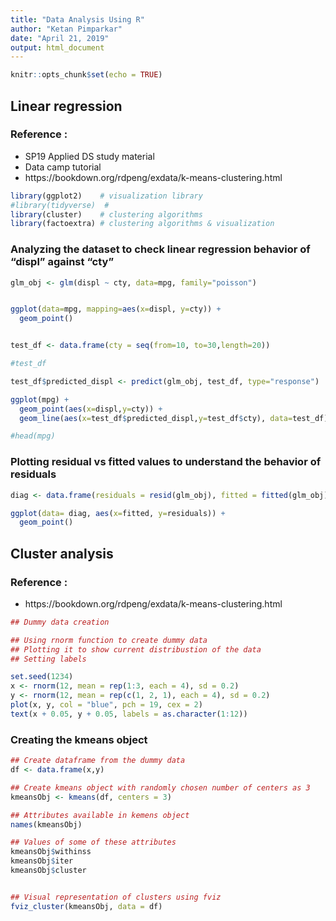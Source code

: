 ```yaml
---
title: "Data Analysis Using R"
author: "Ketan Pimparkar"
date: "April 21, 2019"
output: html_document
---
```


```r
knitr::opts_chunk$set(echo = TRUE)
```

## Linear regression

### Reference : 
- SP19 Applied DS study material
- Data camp tutorial
- https://bookdown.org/rdpeng/exdata/k-means-clustering.html

```r
library(ggplot2)    # visualization library
#library(tidyverse)  # 
library(cluster)    # clustering algorithms
library(factoextra) # clustering algorithms & visualization

```

### Analyzing the dataset to check linear regression behavior of "displ" against "cty"
```r
glm_obj <- glm(displ ~ cty, data=mpg, family="poisson")


ggplot(data=mpg, mapping=aes(x=displ, y=cty)) +
  geom_point()


test_df <- data.frame(cty = seq(from=10, to=30,length=20))

#test_df

test_df$predicted_displ <- predict(glm_obj, test_df, type="response")

ggplot(mpg) +
  geom_point(aes(x=displ,y=cty)) +
  geom_line(aes(x=test_df$predicted_displ,y=test_df$cty), data=test_df)

#head(mpg)

```

### Plotting residual vs fitted values to understand the behavior of residuals

```r
diag <- data.frame(residuals = resid(glm_obj), fitted = fitted(glm_obj))

ggplot(data= diag, aes(x=fitted, y=residuals)) +
  geom_point()


```

## Cluster analysis

### Reference :
- https://bookdown.org/rdpeng/exdata/k-means-clustering.html

```r
## Dummy data creation

## Using rnorm function to create dummy data
## Plotting it to show current distribustion of the data
## Setting labels

set.seed(1234)
x <- rnorm(12, mean = rep(1:3, each = 4), sd = 0.2)
y <- rnorm(12, mean = rep(c(1, 2, 1), each = 4), sd = 0.2)
plot(x, y, col = "blue", pch = 19, cex = 2)
text(x + 0.05, y + 0.05, labels = as.character(1:12))
```

### Creating the kmeans object

```r
## Create dataframe from the dummy data
df <- data.frame(x,y)

## Create kmeans object with randomly chosen number of centers as 3
kmeansObj <- kmeans(df, centers = 3)

## Attributes available in kemens object
names(kmeansObj)

## Values of some of these attributes
kmeansObj$withinss
kmeansObj$iter
kmeansObj$cluster


## Visual representation of clusters using fviz
fviz_cluster(kmeansObj, data = df)

```

